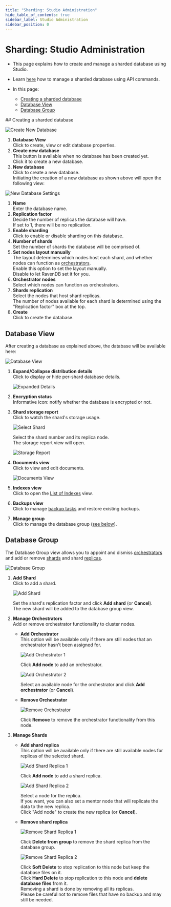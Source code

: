```yaml
---
title: "Sharding: Studio Administration"
hide_table_of_contents: true
sidebar_label: Studio Administration
sidebar_position: 0
---
```



# Sharding: Studio Administration
<Admonition type="note" title="">

* This page explains how to create and manage a sharded database using Studio.  
* Learn [here](../../sharding/administration/api-admin.mdx) how to manage 
  a sharded database using API commands.  

* In this page:  
  * [Creating a sharded database](../../sharding/administration/studio-admin.mdx#creating-a-sharded-database)  
  * [Database View](../../sharding/administration/studio-admin.mdx#database-view)  
  * [Database Group](../../sharding/administration/studio-admin.mdx#database-group)  

</Admonition>
## Creating a sharded database

![Create New Database](./assets/studio-admin_create-new-database.png)

1. **Database View**  
   Click to create, view or edit database properties.  
2. **Create new database**  
   This button is available when no database has been created yet.  
   Click it to create a new database.  
2. **New database**  
   Click to create a new database.  
Initiating the creation of a new database as shown above will open 
the following view:  

![New Database Settings](./assets/studio-admin_new-database.png)

1. **Name**  
   Enter the database name.  
2. **Replication factor**  
   Decide the number of replicas the database will have.  
   If set to 1, there will be no replication.  
3. **Enable sharding**  
   Click to enable or disable sharding on this database.  
4. **Number of shards**  
   Set the number of shards the database will be comprised of.  
5. **Set nodes layout manually**  
   The layout determines which nodes host each shard, and whether 
   nodes can function as [orchestrators](../../sharding/overview.mdx#client-server-communication).  
   Enable this option to set the layout manually.  
   Disable to let RavenDB set it for you.  
6. **Orchestrator nodes**  
   Select which nodes can function as orchestrators.  
7. **Shards replication**  
   Select the nodes that host shard replicas.  
   The number of nodes available for each shard is determined 
   using the "Replication factor" box at the top.  
8. **Create**  
   Click to create the database.  
   


## Database View

After creating a database as explained above, the database will 
be available here:  

![Database View](./assets/studio-admin_database-view_01.png)

1. **Expand/Collapse distribution details**  
   Click to display or hide per-shard database details.  

     ![Expanded Details](./assets/studio-admin_database-view_expanded-details.png)

2. **Encryption status**  
   Informative icon: notify whether the database is encrypted or not.  
   
3. **Shard storage report**  
   Click to watch the shard's storage usage.  
     
      ![Select Shard](./assets/studio-admin_database-view_02_select-shard.png)

      Select the shard number and its replica node.    
      The storage report view will open.  

      ![Storage Report](./assets/studio-admin_database-view_03_storage-report.png)

4. **Documents view**  
   Click to view and edit documents.  
      
     ![Documents View](./assets/studio-admin_database-view_04_docs-view.png)

5. **Indexes view**  
   Click to open the [List of Indexes](../../studio/database/indexes/indexes-list-view.mdx) view.  
6. **Backups view**  
   Click to manage [backup tasks](../../studio/database/tasks/backup-task.mdx) and restore existing backups.  
7. **Manage group**  
   Click to manage the database group ([see below](../../sharding/administration/studio-admin.mdx#database-group)).  



## Database Group

The Database Group view allows you to appoint and dismiss 
[orchestrators](../../sharding/overview.mdx#client-server-communication) 
and add or remove [shards](../../sharding/overview.mdx#shards) and 
shard [replicas](../../sharding/overview.mdx#shard-replication).  

![Database Group](./assets/studio-admin_database-group.png)

1. **Add Shard**  
   Click to add a shard.  

      ![Add Shard](./assets/database-group_add-shard.png)
   
      Set the shard's replication factor and click **Add shard** (or **Cancel**).  
      The new shard will be added to the database group view.  

2. **Manage Orchestrators**  
   Add or remove orchestrator functionality to cluster nodes.  

    * **Add Orchestrator**  
      This option will be available only if there are still nodes that 
      an orchestrator hasn't been assigned for.  

        ![Add Orchestrator 1](./assets/database-group_add-orchestrator-01.png)

        Click **Add node** to add an orchestrator.  

        ![Add Orchestrator 2](./assets/database-group_add-orchestrator-02.png)

        Select an available node for the orchestrator and click **Add orchestrator** (or **Cancel**).  

    * **Remove Orchestrator**  

        ![Remove Orchestrator](./assets/database-group_remove-orchestrator.png)
      
        Click **Remove** to remove the orchestrator functionality from this node.  

3. **Manage Shards**  

    * **Add shard replica**  
      This option will be available only if there are still available 
      nodes for replicas of the selected shard.  
      
        ![Add Shard Replica 1](./assets/database-group_add-shard-replica-01.png)
      
        Click **Add node** to add a shard replica.  
      
        ![Add Shard Replica 2](./assets/database-group_add-shard-replica-02.png)

        Select a node for the replica.  
        If you want, you can also set a mentor node that will replicate 
        the data to the new replica.  
        Click "Add node" to create the new replica (or **Cancel**).  

    * **Remove shard replica**  
      
        ![Remove Shard Replica 1](./assets/database-group_remove-shard-replica-01.png)
      
        Click **Delete from group** to remove the shard replica from the database group.  
      
        ![Remove Shard Replica 2](./assets/database-group_remove-shard-replica-02.png)
      
        Click **Soft Delete** to stop replication to this node but keep the database files on it.  
        Click **Hard Delete** to stop replication to this node and **delete database files** from it.  
        <Admonition type="warning" title="">
        Removing a shard is done by removing all its replicas.  
        Please be careful not to remove files that have no backup and may still be needed.  
        </Admonition>



